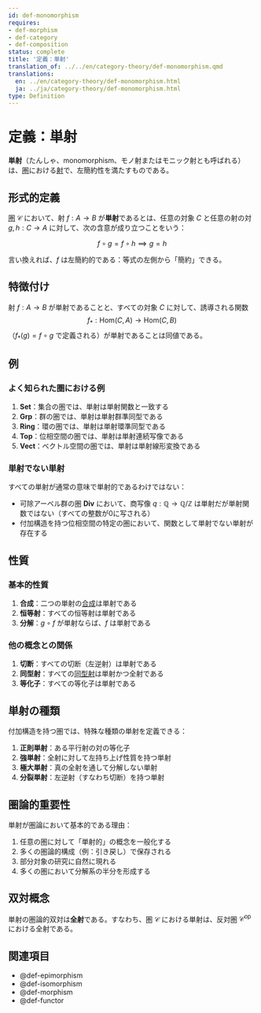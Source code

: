 ```yaml
---
id: def-monomorphism
requires:
- def-morphism
- def-category
- def-composition
status: complete
title: '定義：単射'
translation_of: ../../en/category-theory/def-monomorphism.qmd
translations:
  en: ../en/category-theory/def-monomorphism.html
  ja: ../ja/category-theory/def-monomorphism.html
type: Definition
---
```


# 定義：単射 {#def-monomorphism}

**単射**（たんしゃ、monomorphism、モノ射またはモニック射とも呼ばれる）は、[圏](def-category.qmd)における[射](def-morphism.qmd)で、左簡約性を満たすものである。

## 形式的定義

[圏](def-category.qmd) $\mathcal{C}$ において、射 $f: A \to B$ が**単射**であるとは、任意の対象 $C$ と任意の射の対 $g, h: C \to A$ に対して、次の含意が成り立つことをいう：

$$f \circ g = f \circ h \implies g = h$$

言い換えれば、$f$ は左簡約的である：等式の左側から「簡約」できる。

## 特徴付け

射 $f: A \to B$ が単射であることと、すべての対象 $C$ に対して、誘導される関数
$$f_*: \text{Hom}(C, A) \to \text{Hom}(C, B)$$
（$f_*(g) = f \circ g$ で定義される）が単射であることは同値である。

## 例

### よく知られた圏における例

1. **Set**：集合の圏では、単射は単射関数と一致する
2. **Grp**：群の圏では、単射は単射群準同型である
3. **Ring**：環の圏では、単射は単射環準同型である
4. **Top**：位相空間の圏では、単射は単射連続写像である
5. **Vect**：ベクトル空間の圏では、単射は単射線形変換である

### 単射でない単射

すべての単射が通常の意味で単射的であるわけではない：

- 可除アーベル群の圏 **Div** において、商写像 $q: \mathbb{Q} \to \mathbb{Q}/\mathbb{Z}$ は単射だが単射関数ではない（すべての整数が0に写される）
- 付加構造を持つ位相空間の特定の圏において、関数として単射でない単射が存在する

## 性質

### 基本的性質

1. **合成**：二つの単射の[合成](def-composition.qmd)は単射である
2. **恒等射**：すべての恒等射は単射である
3. **分解**：$g \circ f$ が単射ならば、$f$ は単射である

### 他の概念との関係

1. **切断**：すべての切断（左逆射）は単射である
2. **同型射**：すべての[同型射](def-isomorphism.qmd)は単射かつ全射である
3. **等化子**：すべての等化子は単射である

## 単射の種類

付加構造を持つ圏では、特殊な種類の単射を定義できる：

1. **正則単射**：ある平行射の対の等化子
2. **強単射**：全射に対して左持ち上げ性質を持つ単射
3. **極大単射**：真の全射を通して分解しない単射
4. **分裂単射**：左逆射（すなわち切断）を持つ単射

## 圏論的重要性

単射が圏論において基本的である理由：

1. 任意の圏に対して「単射的」の概念を一般化する
2. 多くの圏論的構成（例：引き戻し）で保存される
3. 部分対象の研究に自然に現れる
4. 多くの圏において分解系の半分を形成する

## 双対概念

単射の圏論的双対は**全射**である。すなわち、圏 $\mathcal{C}$ における単射は、反対圏 $\mathcal{C}^{\text{op}}$ における全射である。

## 関連項目

- @def-epimorphism
- @def-isomorphism
- @def-morphism
- @def-functor
